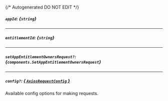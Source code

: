 {/* Autogenerated DO NOT EDIT  */}

##### `appId`: *{`string`}*

---
##### `entitlementId`: *{`string`}*

---
##### `setAppEntitlementOwnersRequest?`: *{`components.SetAppEntitlementOwnersRequest`}*
<Collapsible openLabel={Labels.showProperties} closeLabel={Labels.hideProperties}>
    <SetAppEntitlementOwnersRequest/>
</Collapsible>

---
##### `config?`: [*{ `AxiosRequestConfig` }*](https://axios-http.com/docs/req_config)
Available config options for making requests.


